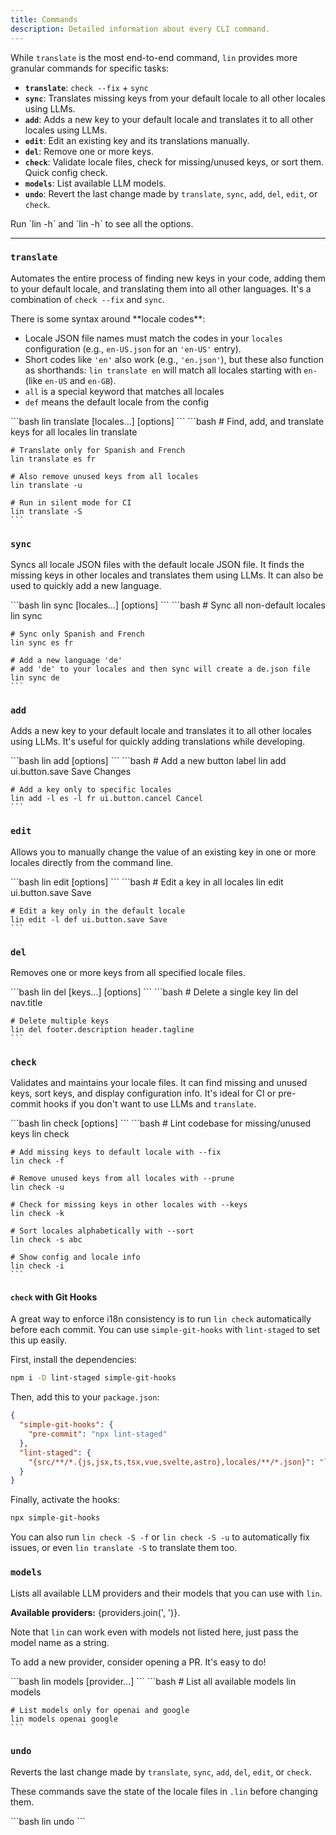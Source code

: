 ```yaml
---
title: Commands
description: Detailed information about every CLI command.
---
```


While `translate` is the most end-to-end command, `lin` provides more granular commands for specific tasks:

- **`translate`**: `check --fix` + `sync`
- **`sync`**: Translates missing keys from your default locale to all other locales using LLMs.
- **`add`**: Adds a new key to your default locale and translates it to all other locales using LLMs.
- **`edit`**: Edit an existing key and its translations manually.
- **`del`**: Remove one or more keys.
- **`check`**: Validate locale files, check for missing/unused keys, or sort them. Quick config check.
- **`models`**: List available LLM models.
- **`undo`**: Revert the last change made by `translate`, `sync`, `add`, `del`, `edit`, or `check`.

<Aside type="tip">
  Run `lin -h` and `lin <command> -h` to see all the options.
</Aside> 

---

### `translate`

Automates the entire process of finding new keys in your code, adding them to your default locale, and translating them into all other languages. It's a combination of `check --fix` and `sync`.

<Aside>
  There is some syntax around **locale codes**:

  - Locale JSON file names must match the codes in your `locales` configuration (e.g., `en-US.json` for an `'en-US'` entry).
  - Short codes like `'en'` also work (e.g., `'en.json'`), but these also function as shorthands: `lin translate en` will match all locales starting with `en-` (like `en-US` and `en-GB`).
  - `all` is a special keyword that matches all locales
  - `def` means the default locale from the config
</Aside>

<Tabs>
  <TabItem label="Usage">
    ```bash
    lin translate [locales...] [options]
    ```
  </TabItem>
  <TabItem label="Example">
    ```bash
    # Find, add, and translate keys for all locales
    lin translate

    # Translate only for Spanish and French
    lin translate es fr

    # Also remove unused keys from all locales
    lin translate -u

    # Run in silent mode for CI
    lin translate -S
    ```
  </TabItem>
</Tabs>

### `sync`

Syncs all locale JSON files with the default locale JSON file. It finds the missing keys in other locales and translates them using LLMs. It can also be used to quickly add a new language.

<Tabs>
  <TabItem label="Usage">
    ```bash
    lin sync [locales...] [options]
    ```
  </TabItem>
  <TabItem label="Example">
    ```bash
    # Sync all non-default locales
    lin sync

    # Sync only Spanish and French
    lin sync es fr

    # Add a new language 'de'
    # add 'de' to your locales and then sync will create a de.json file
    lin sync de
    ```
  </TabItem>
</Tabs>

### `add`

Adds a new key to your default locale and translates it to all other locales using LLMs. It's useful for quickly adding translations while developing.

<Tabs>
  <TabItem label="Usage">
    ```bash
    lin add <key> <default-value> [options]
    ```
  </TabItem>
  <TabItem label="Example">
    ```bash
    # Add a new button label
    lin add ui.button.save Save Changes

    # Add a key only to specific locales
    lin add -l es -l fr ui.button.cancel Cancel
    ```
  </TabItem>
</Tabs>

### `edit`

Allows you to manually change the value of an existing key in one or more locales directly from the command line.

<Tabs>
  <TabItem label="Usage">
    ```bash
    lin edit <key> <new-value> [options]
    ```
  </TabItem>
  <TabItem label="Example">
    ```bash
    # Edit a key in all locales
    lin edit ui.button.save Save

    # Edit a key only in the default locale
    lin edit -l def ui.button.save Save
    ```
  </TabItem>
</Tabs>

### `del`

Removes one or more keys from all specified locale files.

<Tabs>
  <TabItem label="Usage">
    ```bash
    lin del [keys...] [options]
    ```
  </TabItem>
  <TabItem label="Example">
    ```bash
    # Delete a single key
    lin del nav.title

    # Delete multiple keys
    lin del footer.description header.tagline
    ```
  </TabItem>
</Tabs>

### `check`

Validates and maintains your locale files. It can find missing and unused keys, sort keys, and display configuration info. It's ideal for CI or pre-commit hooks if you don't want to use LLMs and `translate`.

<Tabs>
  <TabItem label="Usage">
    ```bash
    lin check [options]
    ```
  </TabItem>
  <TabItem label="Examples">
    ```bash
    # Lint codebase for missing/unused keys
    lin check

    # Add missing keys to default locale with --fix
    lin check -f

    # Remove unused keys from all locales with --prune
    lin check -u

    # Check for missing keys in other locales with --keys
    lin check -k

    # Sort locales alphabetically with --sort
    lin check -s abc

    # Show config and locale info
    lin check -i
    ```
  </TabItem>
</Tabs>

#### `check` with Git Hooks

A great way to enforce i18n consistency is to run `lin check` automatically before each commit. You can use `simple-git-hooks` with `lint-staged` to set this up easily.

First, install the dependencies:
```bash
npm i -D lint-staged simple-git-hooks
```

Then, add this to your `package.json`:

```json
{
  "simple-git-hooks": {
    "pre-commit": "npx lint-staged"
  },
  "lint-staged": {
    "{src/**/*.{js,jsx,ts,tsx,vue,svelte,astro},locales/**/*.json}": "lin check -S"
  }
}
```

Finally, activate the hooks:
```bash
npx simple-git-hooks
```
You can also run `lin check -S -f` or `lin check -S -u` to automatically fix issues, or even `lin translate -S` to translate them too.

### `models`

Lists all available LLM providers and their models that you can use with `lin`.

**Available providers:** {providers.join(', ')}.

Note that `lin` can work even with models not listed here, just pass the model name as a string.

To add a new provider, consider opening a PR. It's easy to do!

<Tabs>
  <TabItem label="Usage">
    ```bash
    lin models [provider...]
    ```
  </TabItem>
  <TabItem label="Example">
    ```bash
    # List all available models
    lin models

    # List models only for openai and google
    lin models openai google
    ```
  </TabItem>
</Tabs>

### `undo`

Reverts the last change made by `translate`, `sync`, `add`, `del`, `edit`, or `check`.

These commands save the state of the locale files in `.lin` before changing them.

<Tabs>
  <TabItem label="Usage">
    ```bash
    lin undo
    ```
  </TabItem>
</Tabs> 